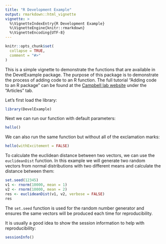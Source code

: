 ```yaml
---
title: "R Development Example"
output: rmarkdown::html_vignette
vignette: >
  %\VignetteIndexEntry{R Development Example}
  %\VignetteEngine{knitr::rmarkdown}
  %\VignetteEncoding{UTF-8}
---
```


```r
knitr::opts_chunk$set(
  collapse = TRUE,
  comment = "#>"
)
```

This is a simple vignette to demonstrate the functions that are available in the DevelExample package. The purpose of this package is to demonstrate the process of adding code to an R function. The full tutorial "Adding code to an R package" can be found at the [Campbell lab website](camplab.net) under the "Articles" tab.

Let's first load the library:

```r
library(DevelExample)
```

Next we can run our function with default parameters:

```r
hello()
```

We can also run the same function but without all of the exclamation marks:

```r
hello(withExcitement = FALSE)
```

To calculate the euclidean distance between two vectors, we can use the `euclideanDist` function. In this example we will generate two random vectors from normal distributions with two different means and calculate the distance between them:

```r
set.seed(12345)
v1 <- rnorm(10000, mean = 1)
v2 <- rnorm(10000, mean = 2)
res <- euclideanDist(v1, v2, verbose = FALSE)
res
```

The `set.seed` function is used for the random number generator and ensures the same vectors will be produced each time for reproducibility.

It is usually a good idea to show the session information to help with reproducibility:

```r
sessionInfo()
```




